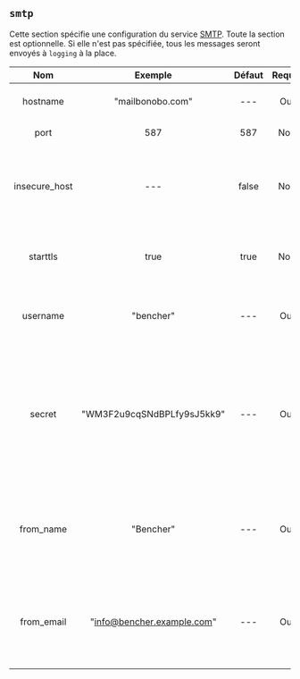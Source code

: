 ## `smtp`

Cette section spécifie une configuration du service [SMTP](https://en.wikipedia.org/wiki/Simple_Mail_Transfer_Protocol). Toute la section est optionnelle. Si elle n'est pas spécifiée, tous les messages seront envoyés à `logging` à la place.

|      Nom      |          Exemple           | Défaut | Requis |                                                                Description                                                                 |
| :-----------: | :------------------------: | :----: | :----: | :----------------------------------------------------------------------------------------------------------------------------------------: |
|   hostname    |      "mailbonobo.com"      |  ---   |  Oui   |                                                        Spécifie le nom d'hôte SMTP.                                                        |
|     port      |            587             |  587   |  Non   |                                                           Spécifie le port SMTP.                                                           |
| insecure_host |            ---             | false  |  Non   |                                Contrôle si la connexion SMTP peut autoriser des certificats TLS invalides.                                 |
|   starttls    |            true            |  true  |  Non   |                                        Contrôle si la connexion SMTP utilise le protocole STARTTLS.                                        |
|   username    |         "bencher"          |  ---   |  Oui   |                                               Spécifie le nom d'utilisateur sur l'hôte SMTP.                                               |
|    secret     | "WM3F2u9cqSNdBPLfy9sJ5kk9" |  ---   |  Oui   | Spécifie le secret pour le nom d'utilisateur sur l'hôte SMTP. Lorsqu'il est enregistré, il apparaîtra masqué sous forme de `************`. |
|   from_name   |         "Bencher"          |  ---   |  Oui   |                               Spécifie le nom qui apparaîtra dans la section expéditeur de tous les e-mails.                               |
|  from_email   | "info@bencher.example.com" |  ---   |  Oui   |                              Spécifie l'e-mail qui apparaîtra dans la section expéditeur de tous les e-mails.                              |
